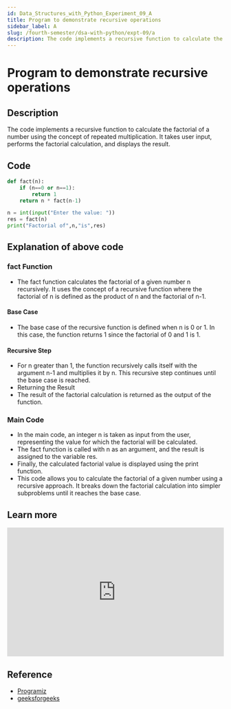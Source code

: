 ```yaml
---
id: Data_Structures_with_Python_Experiment_09_A
title: Program to demonstrate recursive operations
sidebar_label: A
slug: /fourth-semester/dsa-with-python/expt-09/a
description: The code implements a recursive function to calculate the factorial of a number using the concept of repeated multiplication. It takes user input, performs the factorial calculation, and displays the result.
---
```


# Program to demonstrate recursive operations

## Description

The code implements a recursive function to calculate the factorial of a number using the concept of repeated multiplication. It takes user input, performs the factorial calculation, and displays the result.

## Code

```python title="program9a.py"
def fact(n):
    if (n==0 or n==1):
        return 1
    return n * fact(n-1)

n = int(input("Enter the value: "))
res = fact(n)
print("Factorial of",n,"is",res)
```

## Explanation of above code

### fact Function
- The fact function calculates the factorial of a given number n recursively. It uses the concept of a recursive function where the factorial of n is defined as the product of n and the factorial of n-1.
#### Base Case
- The base case of the recursive function is defined when n is 0 or 1. In this case, the function returns 1 since the factorial of 0 and 1 is 1.
#### Recursive Step
- For n greater than 1, the function recursively calls itself with the argument n-1 and multiplies it by n. This recursive step continues until the base case is reached.
- Returning the Result
- The result of the factorial calculation is returned as the output of the function.
### Main Code
- In the main code, an integer n is taken as input from the user, representing the value for which the factorial will be calculated.
- The fact function is called with n as an argument, and the result is assigned to the variable res.
- Finally, the calculated factorial value is displayed using the print function.
- This code allows you to calculate the factorial of a given number using a recursive approach. It breaks down the factorial calculation into simpler subproblems until it reaches the base case.


## Learn more

<iframe width="100%" height="300px" src="https://www.youtube.com/embed/gfhtaP5Wq7M" title="#39 Python Tutorial for Beginners | Factorial" frameborder="0" allow="accelerometer; autoplay; clipboard-write; encrypted-media; gyroscope; picture-in-picture; web-share" allowfullscreen></iframe>

## Reference

- [Programiz](https://www.programiz.com/python-programming/examples/factorial-recursion)
- [geeksforgeeks](https://www.geeksforgeeks.org/java-program-to-find-factorial-of-a-number-recursively)
